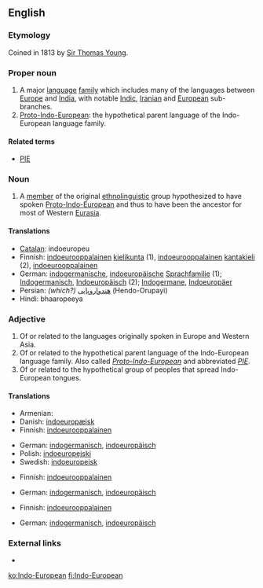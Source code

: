 {{wikipedia}}
==English==

===Etymology===
Coined in 1813 by [[w:Sir Thomas Young|Sir Thomas Young]].

===Proper noun===
{{en-proper noun}}

# A major [[language]] [[family]] which includes many of the languages between [[Europe]] and [[India]], with notable [[Indic]], [[Iranian]] and [[European]] sub-branches.
# [[Proto-Indo-European]]: the hypothetical parent language of the Indo-European language family.

====Related terms====
* [[PIE]]

===Noun===
{{en-noun|sg=[[Indo-]][[European]]}}

# A [[member]] of the original [[ethnolinguistic]] group hypothesized to have spoken [[Proto-Indo-European]] and thus to have been the ancestor for most of Western [[Eurasia]].

====Translations====
{{checktrans-top}}
* [[Catalan]]: indoeuropeu
* Finnish: [[indoeurooppalainen]] [[kielikunta]] (1), [[indoeurooppalainen]] [[kantakieli]] (2), [[indoeurooppalainen]]
* German: [[indogermanisch]]e, [[indoeuropäische]] [[Sprachfamilie]] (1); [[Indogermanisch]], [[Indoeuropäisch]] (2); [[Indogermane]], [[Indoeuropäer]]
* Persian: ''(which?)'' [[هندو‌اروپایی]] (Hendo-Orupayi)
* Hindi: bhaaropeeya
{{checktrans-bottom}}

===Adjective===
{{en-adj}}

# Of or related to the languages originally spoken in Europe and Western Asia.
# Of or related to the hypothetical parent language of the Indo-European language family.  Also called ''[[Proto-Indo-European]]'' and abbreviated ''[[PIE]]''.
# Of or related to the hypothetical group of peoples that spread Indo-European tongues.

====Translations====
{{trans-top|of or relating to languages originally spoken in Europe and Western Asia}}
* Armenian: {{t|hy|հնդեվրոպական|tr=hndevropakan|sc=Armn}}
* Danish: [[indoeuropæisk]]
* Finnish: [[indoeurooppalainen]]
{{trans-mid}}
* German: [[indogermanisch]], [[indoeuropäisch]]
* Polish: [[indoeuropejski]] {{m}}
* Swedish: [[indoeuropeisk]]
{{trans-bottom}}

{{trans-top|of or relating to hypothetical parent language of Indo-European language family}}
* Finnish: [[indoeurooppalainen]]
{{trans-mid}}
* German: [[indogermanisch]], [[indoeuropäisch]]
{{trans-bottom}}

{{trans-top|of or relating to hypothetical group of peoples having spread Indo-European tongues}}
* Finnish: [[indoeurooppalainen]]
{{trans-mid}}
* German: [[indogermanisch]], [[indoeuropäisch]]
{{trans-bottom}}

===External links===
* {{pedialite|Indo-European languages}}

[[ko:Indo-European]]
[[fi:Indo-European]]